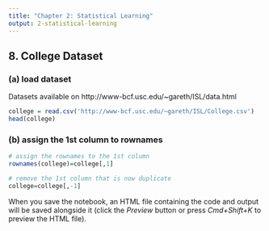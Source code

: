 ```yaml
---
title: "Chapter 2: Statistical Learning"
output: 2-statistical-learning
---
```


## 8. College Dataset

### (a) load dataset
Datasets available on http://www-bcf.usc.edu/~gareth/ISL/data.html

```r
college = read.csv('http://www-bcf.usc.edu/~gareth/ISL/College.csv')
head(college)
```

### (b) assign the 1st column to rownames

```r
# assign the rownames to the 1st column
rownames(college)=college[,1]

# remove the 1st column that is now duplicate
college=college[,-1]
```


When you save the notebook, an HTML file containing the code and output will be saved alongside it (click the *Preview* button or press *Cmd+Shift+K* to preview the HTML file).
